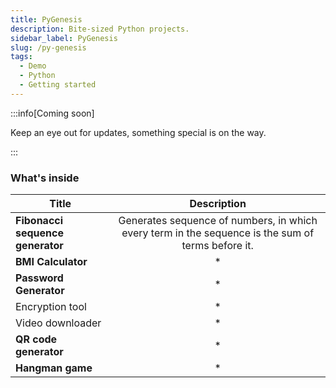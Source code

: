 ```yaml
---
title: PyGenesis
description: Bite-sized Python projects.
sidebar_label: PyGenesis
slug: /py-genesis
tags:
  - Demo
  - Python
  - Getting started
---
```


:::info[Coming soon]

Keep an eye out for updates, something special is on the way.

:::


### What's inside


| Title | Description |
|-------|:------------:|
|**Fibonacci sequence generator**|Generates sequence of numbers, in which every term in the sequence is the sum of terms before it.|
|**BMI Calculator**| * |
| **Password Generator** | * |
| Encryption tool | * |
| Video downloader | * |
| **QR code generator** | * |
| **Hangman game** | * |